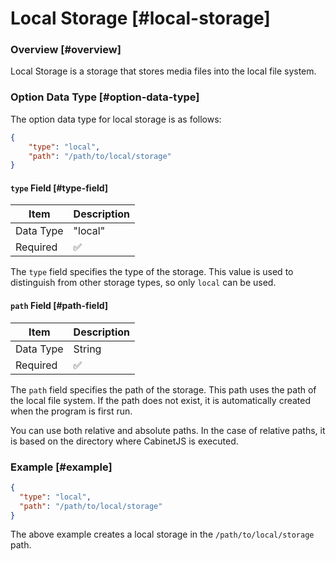 # Local Storage [#local-storage]

### Overview [#overview]

Local Storage is a storage that stores media files into the local file system.

### Option Data Type [#option-data-type]

The option data type for local storage is as follows:

```json
{
    "type": "local",
    "path": "/path/to/local/storage"
}
```

#### `type` Field [#type-field]

| Item      | Description |
|-----------|-------------|
| Data Type | "local"     |
| Required  | ✅           |

The `type` field specifies the type of the storage. This value is used to distinguish from other storage types,
so only `local` can be used.

#### `path` Field [#path-field]

| Item      | Description |
|-----------|-------------|
| Data Type | String      |
| Required  | ✅           |

The `path` field specifies the path of the storage. This path uses the path of the local file system. If the path does
not exist, it is automatically created when the program is first run.

You can use both relative and absolute paths. In the case of relative paths, it is based on the directory where
CabinetJS is executed.

### Example [#example]

```json
{
  "type": "local",
  "path": "/path/to/local/storage"
}
```

The above example creates a local storage in the `/path/to/local/storage` path.
